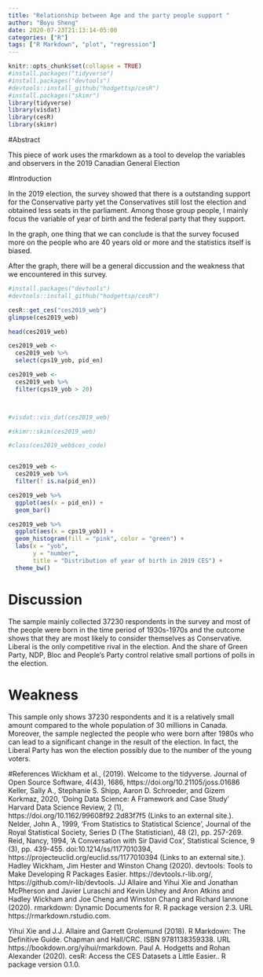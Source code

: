 ```yaml
---
title: "Relationship between Age and the party people support "
author: "Boyu Sheng"
date: 2020-07-23T21:13:14-05:00
categories: ["R"]
tags: ["R Markdown", "plot", "regression"]
---
```


```r
knitr::opts_chunk$set(collapse = TRUE)
#install.packages("tidyverse")
#install.packages("devtools")
#devtools::install_github("hodgettsp/cesR")
#install.packages("skimr")
library(tidyverse)
library(visdat)
library(cesR)
library(skimr)
```
#Abstract

This piece of work uses the rmarkdown as a tool to develop the variables and observers in the 2019 Canadian General Election


#Introduction

In the 2019 election, the survey showed that there is a outstanding support for the Conservative party yet the Conservatives still lost the election and obtained less seats in the parliament. Among those group people, I mainly focus the variable of year of birth and the federal party that they support. 

In the graph, one thing that we can conclude is that the survey focused more on the people who are 40 years old or more and the statistics itself is biased.

After the graph, there will be a general diccussion and the weakness that we encountered in this survey. 


```r

#install.packages("devtools")
#devtools::install_github("hodgettsp/cesR")

cesR::get_ces("ces2019_web")
glimpse(ces2019_web)
```


```r
head(ces2019_web)
```

```r

ces2019_web <-
  ces2019_web %>%
  select(cps19_yob, pid_en)

ces2019_web <-
  ces2019_web %>%
  filter(cps19_yob > 20)



#visdat::vis_dat(ces2019_web)

#skimr::skim(ces2019_web)

#class(ces2019_web$ces_code)



```

```r
ces2019_web <-
  ces2019_web %>%
  filter(! is.na(pid_en))
```

```r

ces2019_web %>%
  ggplot(aes(x = pid_en)) + 
  geom_bar()

```


```r

ces2019_web %>%
  ggplot(aes(x = cps19_yob)) +
  geom_histogram(fill = "pink", color = "green") +
  labs(x = "yob",
       y = "number",
       title = "Distribution of year of birth in 2019 CES") +
  theme_bw()
```

# Discussion

The sample mainly collected 37230 respondents in the survey and most of the people were born in the time period of 1930s-1970s and the outcome shows that they are most likely to consider themselves as Conservative. Liberal is the only competitive rival in the election. And the share of Green Party, NDP, Bloc and People's Party control relative small portions of polls in the election. 



# Weakness

This sample only shows 37230 respondents and it is a relatively small amount compared to the whole population of 30 millions in Canada. Moreover, the sample neglected the people who were born after 1980s who can lead to a significant change in the result of the election. In fact, the Liberal Party has won the election possibly due to the number of the young voters. 


#References
Wickham et al., (2019). Welcome to the tidyverse. Journal of Open Source Software, 4(43), 1686,
  https://doi.org/10.21105/joss.01686
Keller, Sally A., Stephanie S. Shipp, Aaron D. Schroeder, and Gizem Korkmaz, 2020, ‘Doing Data Science: A Framework and Case Study’ Harvard Data Science Review, 2 (1), https://doi.org/10.1162/99608f92.2d83f7f5 (Links to an external site.). 
Nelder, John A., 1999, ‘From Statistics to Statistical Science’, Journal of the Royal Statistical Society, Series D (The Statistician), 48 (2), pp. 257-269.
Reid, Nancy, 1994, ‘A Conversation with Sir David Cox’, Statistical Science, 9 (3), pp. 439-455. doi:10.1214/ss/1177010394, https://projecteuclid.org/euclid.ss/1177010394 (Links to an external site.).
Hadley Wickham, Jim Hester and Winston Chang (2020). devtools: Tools to Make Developing R Packages Easier.
  https://devtools.r-lib.org/, https://github.com/r-lib/devtools.
 JJ Allaire and Yihui Xie and Jonathan McPherson and Javier Luraschi and Kevin Ushey and Aron Atkins and
  Hadley Wickham and Joe Cheng and Winston Chang and Richard Iannone (2020). rmarkdown: Dynamic Documents
  for R. R package version 2.3. URL https://rmarkdown.rstudio.com.

  Yihui Xie and J.J. Allaire and Garrett Grolemund (2018). R Markdown: The Definitive Guide. Chapman and
  Hall/CRC. ISBN 9781138359338. URL https://bookdown.org/yihui/rmarkdown.
Paul A. Hodgetts and Rohan Alexander (2020). cesR: Access the CES Datasets a Little Easier.. R package
  version 0.1.0.












  







